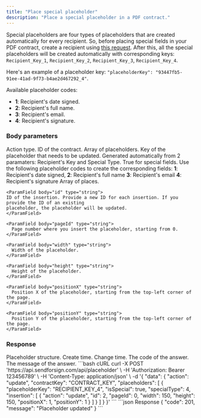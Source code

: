 ```yaml
---
title: "Place special placeholder"
description: "Place a special placeholder in a PDF contract."
---
```


Special placeholders are four types of placeholders that are created automatically for every recipient.
So, before placing special fields in your PDF contract, create a recipient using [this request](/api-reference/recipient/create).
After this, all the special placeholders will be created automatically with corresponding keys:
`Recipient_Key_1`, `Recipient_Key_2`, `Recipient_Key_3`, `Recipient_Key_4`.

Here's an example of a placeholder key: `"placeholderKey": "93447fb5-91ee-41ad-9f73-b4ae2d467292_4"`.

Available placeholder codes:
- <b>1</b>: Recipient's date signed.
- <b>2</b>: Recipient's full name.
- <b>3</b>: Recipient's email.
- <b>4</b>: Recipient's signature.


### Body parameters

<ParamField body="action" type="string" required>
  Action type.
</ParamField>

<ParamField body="contractKey" type="string" required>
  ID of the contract.
</ParamField>

<ParamField body="placeholders" required>
  Array of placeholders.

  <Expandable title="child attribute">

  <ParamField body="placeholderKey" type="string" required>
    Key of the placeholder that needs to be updated. Generated automatically from 2 paramaters: Recipient's Key and Special Type.
  </ParamField>

  <ParamField body="isSpecial" type="boolean" required>
    True for special fields.
  </ParamField>

  <ParamField body="specialType" type="string" required>
    Use the following placeholder codes to create the corresponding fields: 
    <b>1</b>: Recipient's date signed, 
    <b>2</b>: Recipient's full name
    <b>3</b>: Recipient's email 
    <b>4</b>: Recipient's signature
  </ParamField>

  <ParamField body="insertion" type="string">
    Array of places.
  </ParamField>
  
  <Expandable title="child attribute">

    <ParamField body="id" type="string">
    ID of the insertion. Provide a new ID for each insertion. If you provide the ID of an existing 
    placeholder, the placeholder will be updated.
    </ParamField>

    <ParamField body="pageId" type="string">
      Page number where you insert the placeholder, starting from 0.
    </ParamField>

    <ParamField body="width" type="string">
      Width of the placeholder.
    </ParamField>

    <ParamField body="height" type="string">
      Height of the placeholder.
    </ParamField>

    <ParamField body="positionX" type="string">
      Position X of the placeholder, starting from the top-left corner of the page.
    </ParamField>

    <ParamField body="positionY" type="string">
      Position Y of the placeholder, starting from the top-left corner of the page.
    </ParamField>

  </Expandable>

  </Expandable>

</ParamField>

### Response

  <ResponseField name="placeholder" type="string">
    Placeholder structure.

  <Expandable title="child attribute">

  <ResponseField name="createTime" type="string">
    Create time.
  </ResponseField>

  <ResponseField name="changeTime" type="string">
    Change time.
  </ResponseField>

  </Expandable>

  </ResponseField>

<ResponseField name="code" type="string">
  The code of the answer.
</ResponseField>

<ResponseField name="message" type="string">
  The message of the answer.
</ResponseField>

<RequestExample>
```bash cURL
curl -X POST 'https://api.sendforsign.com/api/placeholder' \
     -H 'Authorization: Bearer 123456789' \
     -H 'Content-Type: application/json' \
     -d '{
    "data": {
        "action": "update",
        "contractKey": "CONTRACT_KEY",
        "placeholders": [
            {
                "placeholderKey": "RECIPIENT_KEY_4",
                "isSpecial": true,
                "specialType": 4,
                "insertion": [
                    {
                        "action": "update",
                        "id": 2,
                        "pageId": 0,
                        "width": 150,
                        "height": 150,
                        "positionX": 1,
                        "positionY": 1
                    }
                ]
            }
        ]
    }
}'
```
</RequestExample>

<ResponseExample>
```json Response
{
    "code": 201,
    "message": "Placeholder updated"
}
```
</ResponseExample>